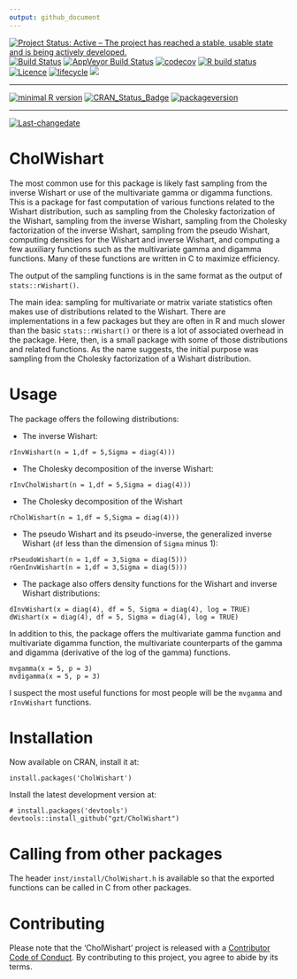 ```yaml
---
output: github_document
---
```

  <!-- badges: start -->
  [![Project Status: Active – The project has reached a stable, usable state and is being actively developed.](http://www.repostatus.org/badges/latest/active.svg)](http://www.repostatus.org/#active)
  [![Build Status](https://travis-ci.org/gzt/CholWishart.svg?branch=master)](https://travis-ci.org/gzt/CholWishart)
  [![AppVeyor Build Status](https://ci.appveyor.com/api/projects/status/github/gzt/CholWishart?branch=master&svg=true)](https://ci.appveyor.com/project/gzt/CholWishart)
  [![codecov](https://codecov.io/gh/gzt/CholWishart/branch/master/graph/badge.svg)](https://codecov.io/gh/gzt/CholWishart)
  [![R build status](https://github.com/gzt/CholWishart/workflows/R-CMD-check/badge.svg)](https://github.com/gzt/CholWishart/actions)
  [![Licence](https://img.shields.io/badge/licence-GPL--3-blue.svg)](https://www.gnu.org/licenses/gpl-3.0.en.html)
  [![lifecycle](https://img.shields.io/badge/lifecycle-stable-brightgreen.svg)](https://www.tidyverse.org/lifecycle/#stable)
  [![](https://cranlogs.r-pkg.org/badges/CholWishart)](https://cran.r-project.org/package=CholWishart)

---
 
[![minimal R version](https://img.shields.io/badge/R%3E%3D-3.3.2-6666ff.svg)](https://cran.r-project.org/)
[![CRAN_Status_Badge](http://www.r-pkg.org/badges/version/CholWishart)](https://cran.r-project.org/package=CholWishart)
[![packageversion](https://img.shields.io/badge/Package%20version-1.1.0-orange.svg?style=flat-square)](https://github.com/gzt/CholWishart/releases)
  <!-- badges: end -->

---
 
[![Last-changedate](https://img.shields.io/badge/last%20change-`r gsub('-', '--', Sys.Date())`-yellowgreen.svg)](https://github.com/gzt/CholWishart/)

<!-- README.md is generated from README.Rmd. Please edit that file -->
# CholWishart

The most common use for this package is likely fast sampling from the 
inverse Wishart or use of the multivariate gamma or digamma functions. This is 
a package for fast computation of various functions related to the Wishart distribution, such as sampling from the Cholesky factorization of the Wishart, sampling from the inverse Wishart, sampling from the Cholesky factorization of the inverse Wishart, sampling from the pseudo Wishart, computing densities for the Wishart and inverse Wishart, and computing a few auxiliary functions such as the multivariate gamma and digamma functions. Many of these functions are written in C to maximize efficiency. 

The output of the sampling functions is in the same format as the output 
of `stats::rWishart()`.

The main idea: sampling for multivariate or matrix variate statistics often 
makes use of distributions related to the Wishart. There are implementations 
in a few packages but they are often in R and much slower than the 
basic `stats::rWishart()` or there is a lot of associated overhead in the 
package. Here, then, is a small package with some of those distributions
and related functions. As the name suggests, the initial purpose was 
sampling from the Cholesky factorization of a Wishart distribution.

# Usage

The package offers the following distributions:

* The inverse Wishart:

```
rInvWishart(n = 1,df = 5,Sigma = diag(4)))
```

* The Cholesky decomposition of the inverse Wishart:

```
rInvCholWishart(n = 1,df = 5,Sigma = diag(4)))
```

* The Cholesky decomposition of the Wishart

```
rCholWishart(n = 1,df = 5,Sigma = diag(4)))
```

* The pseudo Wishart and its pseudo-inverse, the generalized inverse Wishart (`df` less than 
the dimension of `Sigma` minus 1):

```
rPseudoWishart(n = 1,df = 3,Sigma = diag(5)))
rGenInvWishart(n = 1,df = 3,Sigma = diag(5)))
```

* The package also offers density functions for the Wishart and inverse Wishart distributions:

```
dInvWishart(x = diag(4), df = 5, Sigma = diag(4), log = TRUE)
dWishart(x = diag(4), df = 5, Sigma = diag(4), log = TRUE)
```

In addition to this, the package offers the multivariate gamma function and multivariate digamma function, the multivariate counterparts of the gamma and digamma (derivative of the log of the gamma) functions. 

```
mvgamma(x = 5, p = 3)
mvdigamma(x = 5, p = 3)
```

I suspect the most useful functions for most people will be the `mvgamma` and `rInvWishart` functions.


# Installation 

Now available on CRAN, install it at:

```
install.packages('CholWishart')
```

Install the latest development version at:

```
# install.packages('devtools')
devtools::install_github("gzt/CholWishart")
```
# Calling from other packages

The header `inst/install/CholWishart.h` is available so that the exported functions 
can be called in C from other packages. 

# Contributing

  Please note that the 'CholWishart' project is released with a [Contributor Code of Conduct](https://gzt.github.io/CholWishart/CODE_OF_CONDUCT.html). By contributing to this project, you agree to abide by its terms.


